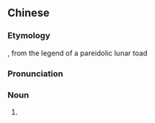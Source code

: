 {{also|蟾宫}}
==Chinese==
{{zh-forms|s=蟾宫}}

===Etymology===
{{zh-compound|蟾|宮|toad|palace}}, from the legend of a pareidolic lunar toad

===Pronunciation===
{{zh-pron
|m=chángōng
|cat=n
}}

===Noun===
{{zh-noun}}

# {{synonym of|月宮|lang=zh}}